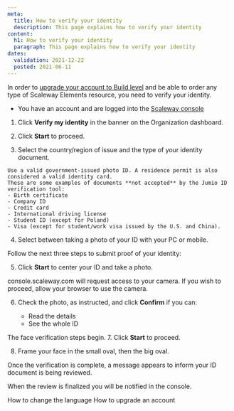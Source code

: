 ```yaml
---
meta:
  title: How to verify your identity
  description: This page explains how to verify your identity
content:
  h1: How to verify your identity
  paragraph: This page explains how to verify your identity
dates:
  validation: 2021-12-22
  posted: 2021-06-11
---
```


In order to [upgrade your account to Build level](/console/my-account/how-to/upgrade-an-account#how-to-upgrade-from-test-to-build/) and be able to order any type of Scaleway Elements resource, you need to verify your identity.

<Message type="requirement">

  - You have an account and are logged into the [Scaleway console](https://console.scaleway.com) 

</Message>


1. Click **Verify my identity** in the banner on the Organization dashboard.
  <Lightbox src="scaleway-upgrade-to-build-banner.png" alt="" />

2. Click **Start** to proceed.

3. Select the country/region of issue and the type of your identity document.
  <Lightbox src="scaleway-choose-country-of-issue.png" alt="" />

  <Message type="important">

    Use a valid government-issued photo ID. A residence permit is also considered a valid identity card.
    These are some examples of documents **not accepted** by the Jumio ID verification tool:
    - Birth certificate
    - Company ID
    - Credit card
    - International driving license 
    - Student ID (except for Poland)
    - Visa (except for student/work visa issued by the U.S. and China).

  </Message>

4. Select between taking a photo of your ID with your PC or mobile.

  Follow the next three steps to submit proof of your identity:

5. Click **Start** to center your ID and take a photo.
  <Message type="important">

  console.scaleway.com will request access to your camera. If you wish to proceed, allow your browser to use the camera.

  </Message>

6. Check the photo, as instructed, and click **Confirm** if you can:

    - Read the details
    - See the whole ID
  
  The face verification steps begin.
7. Click **Start** to proceed.

8. Frame your face in the small oval, then the big oval.

Once the verification is complete, a message appears to inform your ID document is being reviewed.

When the review is finalized you will be notified in the console.

<Navigation title="See Also">
  <PreviousButton to="/console/my-account/how-to/change-language/">How to change the language</PreviousButton>
  <NextButton to="/console/my-account/how-to/upgrade-an-account/">How to upgrade an account</NextButton>
</Navigation>

